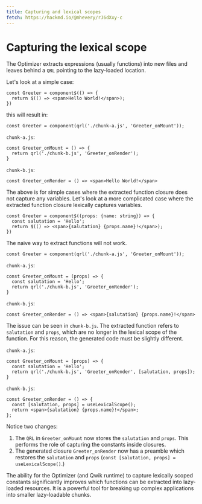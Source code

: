 ```yaml
---
title: Capturing and lexical scopes
fetch: https://hackmd.io/@mhevery/rJ6dXxy-c
---
```


# Capturing the lexical scope

The Optimizer extracts expressions (usually functions) into new files and leaves behind a `QRL` pointing to the lazy-loaded location.

Let's look at a simple case:

```typescript=
const Greeter = component$(() => {
  return $(() => <span>Hello World!</span>);
})
```

this will result in:

```typescript=
const Greeter = component(qrl('./chunk-a.js', 'Greeter_onMount'));
```

`chunk-a.js`:

```typescript=
const Greeter_onMount = () => {
  return qrl('./chunk-b.js', 'Greeter_onRender');
}
```

`chunk-b.js`:

```typescript=
const Greeter_onRender = () => <span>Hello World!</span>
```

The above is for simple cases where the extracted function closure does not capture any variables. Let's look at a more complicated case where the extracted function closure lexically captures variables.

```typescript=
const Greeter = component$((props: {name: string}) => {
  const salutation = 'Hello';
  return $(() => <span>{salutation} {props.name}!</span>);
})
```

The naive way to extract functions will not work.

```typescript=
const Greeter = component(qrl('./chunk-a.js', 'Greeter_onMount'));
```

`chunk-a.js`:

```typescript=
const Greeter_onMount = (props) => {
  const salutation = 'Hello';
  return qrl('./chunk-b.js', 'Greeter_onRender');
}
```

`chunk-b.js`:

```typescript=
const Greeter_onRender = () => <span>{salutation} {props.name}!</span>
```

The issue can be seen in `chunk-b.js`. The extracted function refers to `salutation` and `props`, which are no longer in the lexical scope of the function. For this reason, the generated code must be slightly different.

`chunk-a.js`:

```typescript=
const Greeter_onMount = (props) => {
  const salutation = 'Hello';
  return qrl('./chunk-b.js', 'Greeter_onRender', [salutation, props]);
}
```

`chunk-b.js`:

```typescript=
const Greeter_onRender = () => {
  const [salutation, props] = useLexicalScope();
  return <span>{salutation} {props.name}!</span>;
};
```

Notice two changes:

1. The `QRL` in `Greeter_onMount` now stores the `salutation` and `props`. This performs the role of capturing the constants inside closures.
2. The generated closure `Greeter_onRender` now has a preamble which restores the `salutation` and `props` (`const [salutation, props] = useLexicalScope()`.)

The ability for the Optimizer (and Qwik runtime) to capture lexically scoped constants significantly improves which functions can be extracted into lazy-loaded resources. It is a powerful tool for breaking up complex applications into smaller lazy-loadable chunks.
